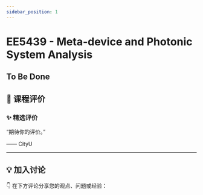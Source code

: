 ```yaml
---
sidebar_position: 1
---
```



# EE5439 - Meta-device and Photonic System Analysis

## To Be Done

## **💬 课程评价**

### ✨ **精选评价**
<div className={commentStyles.commentBox}>
    <p className={commentStyles.commentText}>
        “期待你的评价。”
    </p>
    <p className={commentStyles.commentAuthor}>—— CityU</p>
</div>

---

## **💡 加入讨论**

👇 在下方评论分享您的观点、问题或经验：
<Utterances />
